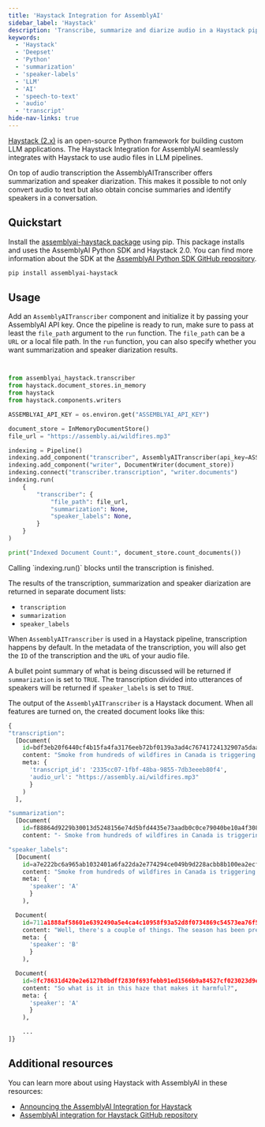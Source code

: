 ```yaml
---
title: 'Haystack Integration for AssemblyAI'
sidebar_label: 'Haystack'
description: 'Transcribe, summarize and diarize audio in a Haystack pipeline with Python using the integration with AssemblyAI.'
keywords:
  - 'Haystack'
  - 'Deepset'
  - 'Python'
  - 'summarization'
  - 'speaker-labels'
  - 'LLM'
  - 'AI'
  - 'speech-to-text'
  - 'audio'
  - 'transcript'
hide-nav-links: true
---
```







[Haystack (2.x)](https://github.com/deepset-ai/haystack) is an open-source Python framework for building custom LLM applications. The Haystack Integration for AssemblyAI seamlessly integrates with Haystack to use audio files in LLM pipelines.

On top of audio transcription the AssemblyAITranscriber offers summarization and speaker diarization. This makes it possible to not only convert audio to text but also obtain concise summaries and identify speakers in a conversation.




## Quickstart

Install the [assemblyai-haystack package](https://pypi.org/project/assemblyai-haystack/) using pip. This package installs and uses the AssemblyAI Python SDK and Haystack 2.0. You can find more information about the SDK at the [AssemblyAI Python SDK GitHub repository](https://github.com/AssemblyAI/assemblyai-python-sdk).

```bash
pip install assemblyai-haystack
```




## Usage

Add an `AssemblyAITranscriber` component and initialize it by passing your AssemblyAI API key. Once the pipeline is ready to run, make sure to pass at least the `file_path` argument to the `run` function. The `file_path` can be a `URL` or a local file path. In the `run` function, you can also specify whether you want summarization and speaker diarization results.

```python


from assemblyai_haystack.transcriber 
from haystack.document_stores.in_memory 
from haystack 
from haystack.components.writers 

ASSEMBLYAI_API_KEY = os.environ.get("ASSEMBLYAI_API_KEY")

document_store = InMemoryDocumentStore()
file_url = "https://assembly.ai/wildfires.mp3"

indexing = Pipeline()
indexing.add_component("transcriber", AssemblyAITranscriber(api_key=ASSEMBLYAI_API_KEY))
indexing.add_component("writer", DocumentWriter(document_store))
indexing.connect("transcriber.transcription", "writer.documents")
indexing.run(
    {
        "transcriber": {
            "file_path": file_url,
            "summarization": None,
            "speaker_labels": None,
        }
    }
)

print("Indexed Document Count:", document_store.count_documents())
```

<Note>
Calling `indexing.run()` blocks until the transcription is finished.
</Note>

The results of the transcription, summarization and speaker diarization are returned in separate document lists:

- `transcription`
- `summarization`
- `speaker_labels`

When `AssemblyAITranscriber` is used in a Haystack pipeline, transcription happens by default. In the metadata of the transcription, you will also get the `ID` of the transcription and the `URL` of your audio file.

A bullet point summary of what is being discussed will be returned if `summarization` is set to `TRUE`. The transcription divided into utterances of speakers will be returned if `speaker_labels` is set to `TRUE`.

The output of the `AssemblyAITranscriber` is a Haystack document. When all features are turned on, the created document looks like this:

```python
{
"transcription":
  [Document(
    id=bdf3eb20f6440cf4b15fa4fa3176eeb72bf0139a3ad4c76741724132907a5daa,
    content: "Smoke from hundreds of wildfires in Canada is triggering air quality alerts throughout the US. Skyli...",
    meta: {
      'transcript_id': '2335cc07-1fbf-48ba-9855-7db3eeeb80f4',
      'audio_url': "https://assembly.ai/wildfires.mp3"
      }
    )
  ],

"summarization":
  [Document(
    id=f88864d9229b30013d5248156e74d5bfd4435e73aadb0c0ce79040be10a4f308,
    content: "- Smoke from hundreds of wildfires in Canada is triggering air quality alerts...")],

"speaker_labels":
  [Document(
    id=a7e222bc6a965ab1032401a6fa22da2e774294ce049b9d228acbb8b100ea2ecf,
    content: "Smoke from hundreds of wildfires in Canada is triggering air quality...",
    meta: {
      'speaker': 'A'
      }
    ),

  Document(
    id=711a1888af58601e6392490a5e4ca4c10958f93a52d8f0734869c54573ea76f5,
    content: "Well, there's a couple of things. The season has been pretty dry already...",
    meta: {
      'speaker': 'B'
      }
    ),

  Document(
    id=8fc78631d420e2e6127b8bdff2830f693febb91ed1566b9a84527cf023023d9e,
    content: "So what is it in this haze that makes it harmful?",
    meta: {
      'speaker': 'A'
      }
    ),

    ...
]}
```

## Additional resources

You can learn more about using Haystack with AssemblyAI in these resources:

- [Announcing the AssemblyAI Integration for Haystack](https://www.assemblyai.com/blog/announcing-the-assemblyai-integration-for-haystack/)
- [AssemblyAI integration for Haystack GitHub repository](https://github.com/AssemblyAI/assemblyai-haystack)




